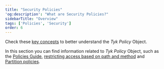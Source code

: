 ```yaml
---
title: "Security Policies"
'og:description': "What are Security Policies?"
sidebarTitle: "Overview"
tags: ['Policies', 'Security']
order: 6
---
```


Check these [key concepts](/5.5/getting-started/key-concepts/what-is-a-security-policy) to better understand the *Tyk Policy* Object.

In this section you can find information related to *Tyk Policy* Object, such as the [Policies Guide](/5.5/basic-config-and-security/security/security-policies/policies-guide), [restricting access based on path and method](/5.5/security/security-policies/secure-apis-method-path) and [Partition policies](/5.5/basic-config-and-security/security/security-policies/partitioned-policies).

